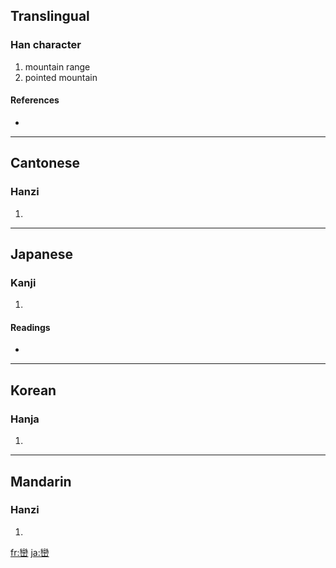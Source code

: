 {{also|峦}}
==Translingual==

===Han character===
{{Han char|rn=46|rad=山|as=19|sn=22|four=2277<sub>2</sub>|canj=女火山 (VFU)}}

# mountain range
# pointed mountain

====References====
* {{Han ref|kx=0322.430|dkj=08640|dj=0623.090|hdz=10808.120|uh=5DD2|ud=24018|bh=C572|bd=50546}}

----

==Cantonese==

===Hanzi===
{{yue-hanzi|jyut=|y=lyun4}}

# {{defn|Cantonese}}

----

==Japanese==

===Kanji===
{{ja-kanji|grade=|rs=山19}}

# {{defn|Japanese}}

====Readings====
* {{ja-readings|on=[[らん]] (ran)|kun=[[みね]] (mine)}}

----

==Korean==

===Hanja===
{{ko-hanja|hangeul=만|rv=man|mr=man}}

# {{defn|Korean}}

----

==Mandarin==

===Hanzi===
{{cmn-hanzi|sim=峦|pin=[[luán]] ([[luan2]])|wg=luan<sup>2</sup>}}

# {{defn|Mandarin}}

[[fr:巒]]
[[ja:巒]]